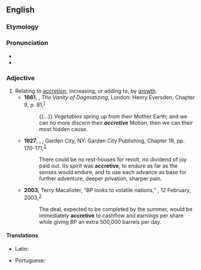 ==English==

===Etymology===
{{suffix|en|accrete|ive}}

===Pronunciation===
* {{IPA|en|/ə.ˈkɹi.tɪv/}}
* {{audio|en|en-us-accretive.ogg|Audio (US)}}

===Adjective===
{{en-adj|-}}

# Relating to [[accretion]]; increasing, or adding to, by [[growth]].
#* '''1661''', {{w|Joseph Glanvill}}, ''The Vanity of Dogmatizing'', London: Henry Eversden, Chapter 9, p. 81,<sup>[http://name.umdl.umich.edu/A42833.0001.001]</sup>
#*: {{...}} ''Vegetables'' spring up from their Mother Earth; and we can no more discern their '''''accretive''''' Motion, then we can their most hidden cause.
#* '''1927''', {{w|T. E. Lawrence}}, ''{{w|Seven Pillars of Wisdom|Revolt in the Desert}}'', Garden City, NY: Garden City Publishing, Chapter 19, pp. 170-171,<sup>[http://www.fadedpage.com/books/20130802/html.php]</sup>
#*: There could be no rest-houses for revolt, no dividend of joy paid out. Its spirit was '''accretive''', to endure as far as the senses would endure, and to use each advance as base for further adventure, deeper privation, sharper pain.
#* '''2003''', Terry Macalister, “BP looks to volatile nations,” ''{{w|The Guardian}}'', 12 February, 2003,<sup>[https://www.theguardian.com/business/2003/feb/12/russia.oilandpetrol]</sup>
#*: The deal, expected to be completed by the summer, would be immediately '''accretive''' to cashflow and earnings per share while giving BP an extra 500,000 barrels per day.

====Translations====
{{trans-top|relating to accretion}}
* Latin: {{t|la|accretivus}}
{{trans-mid}}
* Portuguese: {{t|pt|acretivo}}
{{trans-bottom}}